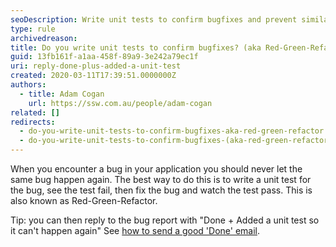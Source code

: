 ```yaml
---
seoDescription: Write unit tests to confirm bugfixes and prevent similar issues from occurring again, ensuring reliable software development through the Red-Green-Refactor process.
type: rule
archivedreason:
title: Do you write unit tests to confirm bugfixes? (aka Red-Green-Refactor)
guid: 13fb161f-a1aa-458f-89a9-3e242a79ec1f
uri: reply-done-plus-added-a-unit-test
created: 2020-03-11T17:39:51.0000000Z
authors:
  - title: Adam Cogan
    url: https://ssw.com.au/people/adam-cogan
related: []
redirects:
  - do-you-write-unit-tests-to-confirm-bugfixes-aka-red-green-refactor
  - do-you-write-unit-tests-to-confirm-bugfixes-(aka-red-green-refactor)
---
```


When you encounter a bug in your application you should never let the same bug happen again. The best way to do this is to write a unit test for the bug, see the test fail, then fix the bug and watch the test pass. This is also known as Red-Green-Refactor.

Tip: you can then reply to the bug report with "Done + Added a unit test so it can't happen again"
See [how to send a good 'Done' email](/dones-do-you-know-how-to-do-a-perfect-done-replying-to-a-bug).